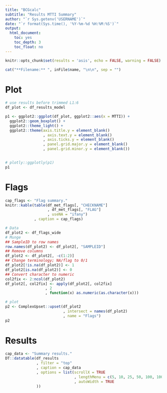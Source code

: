 ```yaml
---
title: "BCGcalc"
subtitle: "Results MTTI Summary"
author: "`r Sys.getenv('USERNAME')`"
date: "`r format(Sys.time(), '%Y-%m-%d %H:%M:%S')`"
output:
  html_document:
    toc: yes
    toc_depth: 3
    toc_float: no
---
```


```r
knitr::opts_chunk$set(results = 'asis', echo = FALSE, warning = FALSE)
```

```r
cat("**Filename:** ", inFile$name, "\n\n", sep = "")
```

# Plot

```r
# use results before trimmed L1:6
df_plot <- df_results_model 

p1 <- ggplot2::ggplot(df_plot, ggplot2::aes(x = MTTI)) + 
  ggplot2::geom_boxplot() +
  ggplot2::theme_light() + 
  ggplot2::theme(axis.title.y = element_blank()
                 , axis.text.y = element_blank()
                 , axis.ticks.y = element_blank()
                 , panel.grid.major.y = element_blank()
                 , panel.grid.minor.y = element_blank())
  

# plotly::ggplotly(p1)
p1
```

# Flags

```r
cap_flags <- "Flag summary."
knitr::kable(table(df_met_flags[, "CHECKNAME"]
                   , df_met_flags[, "FLAG"]
                   , useNA = "ifany")
             , caption = cap_flags)
```

```r
# Data
df_plot2 <- df_flags_wide
# Munge
## SampleID to row names 
row.names(df_plot2) <- df_plot2[, "SAMPLEID"]
## Remove columns
df_plot2 <- df_plot2[, -c(1:2)]
## Change terminology; NA/flag to 0/1
df_plot2[!is.na(df_plot2)] <- 1 
df_plot2[is.na(df_plot2)] <- 0
## Convert character to numeric
col2fix <- 2:ncol(df_plot2)
df_plot2[, col2fix] <- apply(df_plot2[, col2fix]
                  , 2
                  , function(x) as.numeric(as.character(x)))

# plot
p2 <- ComplexUpset::upset(df_plot2
                          , intersect = names(df_plot2)
                          , name = "Flags")
p2
```

# Results

```r
cap_data <- "Summary results."
DT::datatable(df_results 
              , filter = "top"
              , caption = cap_data
              , options = list(scrollX = TRUE
                               , lengthMenu = c(5, 10, 25, 50, 100, 1000)
                               , autoWidth = TRUE
              ))
```

